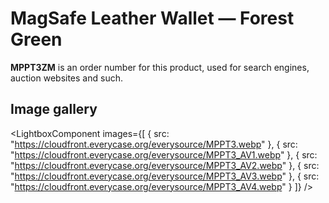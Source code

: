 
# MagSafe Leather Wallet — Forest Green

<Callout type='info' emoji='👉🏻'>**MPPT3ZM** is an order number for this product, used for search engines, auction websites and such.</Callout>

## Image gallery

<LightboxComponent
    images={[
      {
        src: "https://cloudfront.everycase.org/everysource/MPPT3.webp"
      },
      {
        src: "https://cloudfront.everycase.org/everysource/MPPT3_AV1.webp"
      },
      {
        src: "https://cloudfront.everycase.org/everysource/MPPT3_AV2.webp"
      },
      {
        src: "https://cloudfront.everycase.org/everysource/MPPT3_AV3.webp"
      },
      {
        src: "https://cloudfront.everycase.org/everysource/MPPT3_AV4.webp"
      }
    ]}
  />
